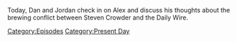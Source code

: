 {{DEFAULTSORT:
    #_EPISODE_0770:January 20, 2023
}}{{Episode
    | title           = January 20, 2023
    | caption         = [https://knowledgefight.libsyn.com/770-january-20-2023 Listen to this episode on Libsyn]
    | episodeNumber   = 770
    | length          = 01:40:05
    | airDate         = January 23, 2023
    | coverageDate    = January 20, 2023
    | episodeType     = [[:Category:Present Day|Present Day]]
    | appearance      = [[Steven Crowder]], [[Ben Shapiro]], [[Jeremy Boreing]], [[Matt Walsh]], [[Candace Owens]], [[Glenn Beck]], [[Harrison Smith]], [[Piers Morgan]]
    | previousEpisode = [[769: December 17, 2003]]
}}

{{Stub}}

Today, Dan and Jordan check in on Alex and discuss his thoughts about the brewing conflict between Steven Crowder and the Daily Wire.

[[Category:Episodes]]
[[Category:Present Day]]
